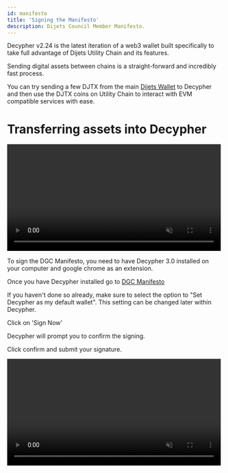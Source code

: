 ```yaml
---
id: manifesto
title: 'Signing the Manifesto'
description: Dijets Council Member Manifesto.
---
```


Decypher v2.24 is the latest iteration of a web3 wallet built specifically to take full advantage of Dijets Utility Chain and its features.

Sending digital assets between chains is a straight-forward and incredibly fast process. 

You can try sending a few DJTX from the main [Dijets Wallet](https://wallet.dijets.io) to Decypher and then use the DJTX coins on Utility Chain to interact with EVM compatible services with ease.

# Transferring assets into Decypher

<video width="99%" muted playsInline controls="true">
  <source
    src="/docs/videos/decypher-transfer.mp4"
    type="video/mp4"
    muted
    playsInline
  />
</video>

To sign the DGC Manifesto, you need to have Decypher 3.0 installed on your computer and google chrome as an extension.

Once you have Decypher installed go to [DGC Manifesto](https://dijets.io/manifesto.html)

If you haven't done so already, make sure to select the option to "Set Decypher as my default wallet". This setting can be changed later within Decypher.

Click on 'Sign Now'

Decypher will prompt you to confirm the signing. 

Click confirm and submit your signature. 

<video width="99%" muted playsInline controls="true">
  <source
    src="/docs/videos/sign-manifesto.mp4"
    type="video/mp4"
    muted
    playsInline
  />
</video>

